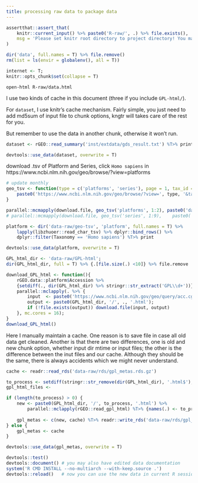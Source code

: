 ```yaml
---
title: processing raw data to package data
---
```


```r
assertthat::assert_that(
    knitr::current_input() %>% paste0('R-raw/', .) %>% file.exists(),
    msg = 'Please set knitr root directory to project directory! You may try running `rmarkdown::render("data-raw/data.Rmd")` at project directory or clicking `Knit` button on the top of this document in RStudio.'
)
```

```r
dir('data', full.names = T) %>% file.remove()
rm(list = ls(envir = globalenv(), all = T))
```

```r
internet <- T;
knitr::opts_chunk$set(collapse = T)
```

`open-html R-raw/data.html`

I use two kinds of cache in this document (three if you include `GPL-html/`).

For `dataset`, I use knitr's cache mechanism. Fairly simple, you just need to add 
md5sum of input file to chunk options, kngtr will takes care of the rest for you.  

But remember to use the data in another chunk, otherwise it won't run.

```r
dataset <- rGEO::read_summary('inst/extdata/gds_result.txt') %T>% print 
```

```r
devtools::use_data(dataset, overwrite = T)
```


download .tsv of Platform and Series, click `Homo sapiens` in https://www.ncbi.nlm.nih.gov/geo/browse/?view=platforms


```r
# update monthly
geo_tsv <- function(type = c('platforms', 'series'), page = 1, tax_id = '9606') {
    paste0('https://www.ncbi.nlm.nih.gov/geo/browse/?view=', type, '&tax=', tax_id, '&mode=tsv&page=', page, '&display=5000')
}

parallel::mcmapply(download.file, geo_tsv('platforms', 1:2), paste0('data-raw/geo-tsv/platform-', 1:2, '.tsv'))
# parallel::mcmapply(download.file, geo_tsv('series', 1:9),    paste0('data-raw/geo-tsv/series-',   1:9, '.tsv'))
```


```r
platform <- dir('data-raw/geo-tsv', 'platform', full.names = T) %>% 
	lapply(libzhuoer::read_char_tsv) %>% dplyr::bind_rows() %>% 
	dplyr::filter(Taxonomy == 'Homo sapiens') %T>% print

devtools::use_data(platform, overwrite = T)
```



```r
GPL_html_dir <- 'data-raw/GPL-html';
dir(GPL_html_dir, full = T) %>% {.[file.size(.) <10]} %>% file.remove

download_GPL_html <- function(){
    rGEO.data::platform$Accession %>% 
    {setdiff(., dir(GPL_html_dir) %>% stringr::str_extract('GPL\\d+'))} %>%
    parallel::mclapply(. %>% {
        input  <- paste0('https://www.ncbi.nlm.nih.gov/geo/query/acc.cgi?acc=', .);
        output <- paste0(GPL_html_dir, '/', ., '.html');
        if (!file.exists(output)) download.file(input, output)
    }, mc.cores = 16);
}
download_GPL_html()
```

Here I manually maintain a cache. One reason is to save file in case all old 
data get cleaned. Another is that there are two differences, one is old and new 
chunk option, whether input dir mtime or input files; the other is the difference 
between the inut files and our cache. Although they should be the same, there is 
always accidents which we might never understand.

```r
cache <- readr::read_rds('data-raw/rds/gpl_metas.rds.gz')

to_process <- setdiff(stringr::str_remove(dir(GPL_html_dir), '.html$'), names(cache))
gpl_html_files <- 

if (length(to_process) > 0) {
    new <- paste0(GPL_html_dir, '/', to_process, '.html') %>% 
        parallel::mclapply(rGEO::read_gpl_html) %T>% {names(.) <- to_process}
    
    gpl_metas <- c(new, cache) %T>% readr::write_rds('data-raw/rds/gpl_metas.rds.gz', 'gz')
} else {
    gpl_metas <- cache
}

devtools::use_data(gpl_metas, overwrite = T)
```




```r
devtools::test()
devtools::document() # you may also have edited data documentation
system('R CMD INSTALL --no-multiarch --with-keep.source .')
devtools::reload()   # now you can use the new data in current R session 
```




